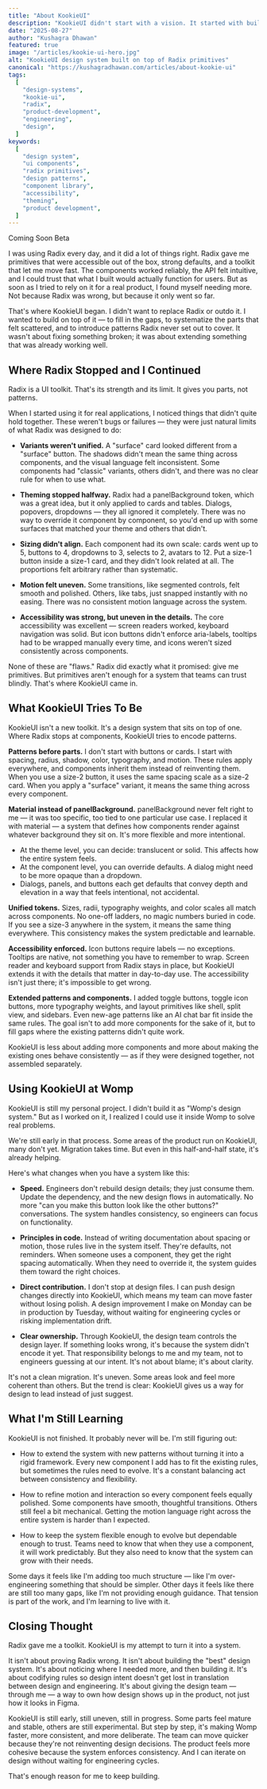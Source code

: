 ```yaml
---
title: "About KookieUI"
description: "KookieUI didn't start with a vision. It started with building. A design system that sits on top of Radix, encoding patterns where primitives stop."
date: "2025-08-27"
author: "Kushagra Dhawan"
featured: true
image: "/articles/kookie-ui-hero.jpg"
alt: "KookieUI design system built on top of Radix primitives"
canonical: "https://kushagradhawan.com/articles/about-kookie-ui"
tags:
  [
    "design-systems",
    "kookie-ui",
    "radix",
    "product-development",
    "engineering",
    "design",
  ]
keywords:
  [
    "design system",
    "ui components",
    "radix primitives",
    "design patterns",
    "component library",
    "accessibility",
    "theming",
    "product development",
  ]
---
```




<Flex direction="row" align="center" gap="1">
  <Badge highContrast>Coming Soon</Badge>
  <Badge highContrast color="orange">Beta</Badge>
</Flex>

I was using Radix every day, and it did a lot of things right. Radix gave me primitives that were accessible out of the box, strong defaults, and a toolkit that let me move fast. The components worked reliably, the API felt intuitive, and I could trust that what I built would actually function for users. But as soon as I tried to rely on it for a real product, I found myself needing more. Not because Radix was wrong, but because it only went so far.

That's where KookieUI began. I didn't want to replace Radix or outdo it. I wanted to build on top of it — to fill in the gaps, to systematize the parts that felt scattered, and to introduce patterns Radix never set out to cover. It wasn't about fixing something broken; it was about extending something that was already working well.

## Where Radix Stopped and I Continued

Radix is a UI toolkit. That's its strength and its limit. It gives you parts, not patterns.

When I started using it for real applications, I noticed things that didn't quite hold together. These weren't bugs or failures — they were just natural limits of what Radix was designed to do:

- **Variants weren't unified.** A "surface" card looked different from a "surface" button. The shadows didn't mean the same thing across components, and the visual language felt inconsistent. Some components had "classic" variants, others didn't, and there was no clear rule for when to use what.

- **Theming stopped halfway.** Radix had a panelBackground token, which was a great idea, but it only applied to cards and tables. Dialogs, popovers, dropdowns — they all ignored it completely. There was no way to override it component by component, so you'd end up with some surfaces that matched your theme and others that didn't.

- **Sizing didn't align.** Each component had its own scale: cards went up to 5, buttons to 4, dropdowns to 3, selects to 2, avatars to 12. Put a size-1 button inside a size-1 card, and they didn't look related at all. The proportions felt arbitrary rather than systematic.

- **Motion felt uneven.** Some transitions, like segmented controls, felt smooth and polished. Others, like tabs, just snapped instantly with no easing. There was no consistent motion language across the system.

- **Accessibility was strong, but uneven in the details.** The core accessibility was excellent — screen readers worked, keyboard navigation was solid. But icon buttons didn't enforce aria-labels, tooltips had to be wrapped manually every time, and icons weren't sized consistently across components.

None of these are "flaws." Radix did exactly what it promised: give me primitives. But primitives aren't enough for a system that teams can trust blindly. That's where KookieUI came in.

## What KookieUI Tries To Be

KookieUI isn't a new toolkit. It's a design system that sits on top of one. Where
Radix stops at components, KookieUI tries to encode patterns.

**Patterns before parts.** I don't start with buttons or cards. I start with spacing, radius, shadow, color, typography, and motion. These rules apply everywhere, and components inherit them instead of reinventing them. When you use a size-2 button, it uses the same spacing scale as a size-2 card. When you apply a "surface" variant, it means the same thing across every component.

**Material instead of panelBackground.** panelBackground never felt right to me — it was too specific, too tied to one particular use case. I replaced it with material — a system that defines how components render against whatever background they sit on. It's more flexible and more intentional.

- At the theme level, you can decide: translucent or solid. This affects how the entire system feels.
- At the component level, you can override defaults. A dialog might need to be more opaque than a dropdown.
- Dialogs, panels, and buttons each get defaults that convey depth and elevation in a way that feels intentional, not accidental.

**Unified tokens.** Sizes, radii, typography weights, and color scales all match across components. No one-off ladders, no magic numbers buried in code. If you see a size-3 anywhere in the system, it means the same thing everywhere. This consistency makes the system predictable and learnable.

**Accessibility enforced.** Icon buttons require labels — no exceptions. Tooltips are native, not something you have to remember to wrap. Screen reader and keyboard support from Radix stays in place, but KookieUI extends it with the details that matter in day-to-day use. The accessibility isn't just there; it's impossible to get wrong.

**Extended patterns and components.** I added toggle buttons, toggle icon buttons, more typography weights, and layout primitives like shell, split view, and sidebars. Even new-age patterns like an AI chat bar fit inside the same rules. The goal isn't to add more components for the sake of it, but to fill gaps where the existing patterns didn't quite work.

KookieUI is less about adding more components and more about making the existing ones behave consistently — as if they were designed together, not assembled separately.

## Using KookieUI at Womp

KookieUI is still my personal project. I didn't build it as "Womp's design system."
But as I worked on it, I realized I could use it inside Womp to solve real problems.

We're still early in that process. Some areas of the product run on KookieUI, many don't yet. Migration takes time. But even in this half-and-half state, it's already helping.

Here's what changes when you have a system like this:

- **Speed.** Engineers don't rebuild design details; they just consume them. Update the dependency, and the new design flows in automatically. No more "can you make this button look like the other buttons?" conversations. The system handles consistency, so engineers can focus on functionality.

- **Principles in code.** Instead of writing documentation about spacing or motion, those rules live in the system itself. They're defaults, not reminders. When someone uses a component, they get the right spacing automatically. When they need to override it, the system guides them toward the right choices.

- **Direct contribution.** I don't stop at design files. I can push design changes directly into KookieUI, which means my team can move faster without losing polish. A design improvement I make on Monday can be in production by Tuesday, without waiting for engineering cycles or risking implementation drift.

- **Clear ownership.** Through KookieUI, the design team controls the design layer. If something looks wrong, it's because the system didn't encode it yet. That responsibility belongs to me and my team, not to engineers guessing at our intent. It's not about blame; it's about clarity.

It's not a clean migration. It's uneven. Some areas look and feel more coherent than others. But the trend is clear: KookieUI gives us a way for design to lead instead of just suggest.

## What I'm Still Learning

KookieUI is not finished. It probably never will be. I'm still figuring out:

- How to extend the system with new patterns without turning it into a rigid framework. Every new component I add has to fit the existing rules, but sometimes the rules need to evolve. It's a constant balancing act between consistency and flexibility.

- How to refine motion and interaction so every component feels equally polished. Some components have smooth, thoughtful transitions. Others still feel a bit mechanical. Getting the motion language right across the entire system is harder than I expected.

- How to keep the system flexible enough to evolve but dependable enough to trust. Teams need to know that when they use a component, it will work predictably. But they also need to know that the system can grow with their needs.

Some days it feels like I'm adding too much structure — like I'm over-engineering something that should be simpler. Other days it feels like there are still too many gaps, like I'm not providing enough guidance. That tension is part of the work, and I'm learning to live with it.

## Closing Thought

Radix gave me a toolkit. KookieUI is my attempt to turn it into a system.

It isn't about proving Radix wrong. It isn't about building the "best" design system. It's about noticing where I needed more, and then building it. It's about codifying rules so design intent doesn't get lost in translation between design and engineering. It's about giving the design team — through me — a way to own how design shows up in the product, not just how it looks in Figma.

KookieUI is still early, still uneven, still in progress. Some parts feel mature and stable, others are still experimental. But step by step, it's making Womp faster, more consistent, and more deliberate. The team can move quicker because they're not reinventing design decisions. The product feels more cohesive because the system enforces consistency. And I can iterate on design without waiting for engineering cycles.

That's enough reason for me to keep building.

